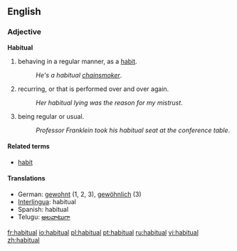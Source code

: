 ==English==
===Adjective===
'''Habitual'''

#behaving in a regular manner, as a [[habit]].
#:''He's a habitual [[chainsmoker]]''.
#recurring, or that is performed over and over again.
#:''Her habitual lying was the reason for my mistrust''.
#being regular or usual.
#:''Professor Franklein took his habitual seat at the conference table''.

====Related terms====
*[[habit]]

====Translations====
*German: [[gewohnt]] (1, 2, 3), [[gewöhnlich]] (3)
*[[Interlingua]]: habitual
*Spanish: habitual
*Telugu: [[అలవాటుగా]]

[[fr:habitual]]
[[io:habitual]]
[[pl:habitual]]
[[pt:habitual]]
[[ru:habitual]]
[[vi:habitual]]
[[zh:habitual]]